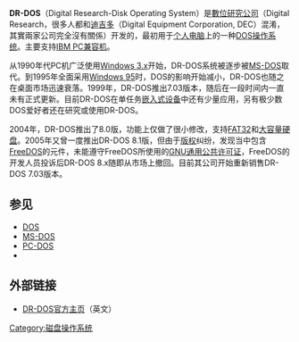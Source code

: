 {{Multiple issues|
{{Expand language|1=en|time=2020-07-28T12:50:23+00:00}}
{{No footnotes|time=2020-07-29T02:11:49+00:00}}
}}
{{noteTA
|G1=IT
|G2=FL
}}
{{Infobox OS|
| name = (Enhanced) DR-DOS
| logo = 
| screenshot =
| caption =
| developer = Originally by [[Digital_Research|Digital Research]], now developed by [http://www.drdos.com DRDOS, Inc.] and [http://www.drdosprojects.de The DR-DOS/OpenDOS Enhancement Project]
| family = [[DOS|DOS]]
| source_model = 混合 - 部分[[专有软件|专有]], 部分[[开放源代码|开放源代码]]
| latest_release_version = Enhanced DR-DOS 7.01.08
| latest_release_date = {{Start date and age|2011}}
| kernel_type = [[整块性核心|宏内核]]
| ui = [[命令行界面|命令行界面]]
| license = [[專有|專有]]
| working_state = 已終止
| website = [http://www.drdos.com DRDOS, Inc.]{{Dead link}} / [http://www.drdosprojects.de The DR-DOS/OpenDOS Enhancement Project]{{Dead link}}
}}
'''DR-DOS'''（Digital Research-Disk Operating System）是[[數位研究公司|數位研究公司]]（Digital Research，很多人都和[[迪吉多|迪吉多]]（Digital Equipment Corporation, DEC）混淆，其實兩家公司完全沒有關係）开发的，最初用于[[个人电脑|个人电脑]]上的一种[[DOS|DOS]][[操作系统|操作系统]]。主要支持[[IBM_PC兼容机|IBM PC兼容机]]。

从1990年代PC机广泛使用[[Windows_3.x|Windows 3.x]]开始，DR-DOS系统被逐步被[[MS-DOS|MS-DOS]]取代。到1995年全面采用[[Windows_95|Windows 95]]时，DOS的影响开始减小，DR-DOS也随之在桌面市场迅速衰落。1999年，DR-DOS推出7.03版本，随后在一段时间内一直未有正式更新。目前DR-DOS在单任务[[嵌入式系統|嵌入式设备]]中还有少量应用，另有极少数DOS爱好者还在研究或使用DR-DOS。

2004年，DR-DOS推出了8.0版，功能上仅做了很小修改，支持[[FAT32|FAT32]]和[[硬盘|大容量硬盘]]。2005年又曾一度推出DR-DOS 8.1版，但由于[[版权|版权]]纠纷，发现当中包含[[FreeDOS|FreeDOS]]的元件，未能遵守FreeDOS所使用的[[GNU通用公共许可证|GNU通用公共许可证]]，FreeDOS的开发人员投诉后DR-DOS 8.x随即从市场上撤回。目前其公司开始重新销售DR-DOS 7.03版本。

== 参见 ==
*[[DOS|DOS]]
*[[MS-DOS|MS-DOS]]
*[[PC-DOS|PC-DOS]]
*{{tsl|en|4DOS}}
== 外部链接 ==
*[https://web.archive.org/web/20200207025049/http://www.drdos.com/ DR-DOS官方主页]（英文）

[[Category:磁盘操作系统|Category:磁盘操作系统]]


{{OS-stub}}